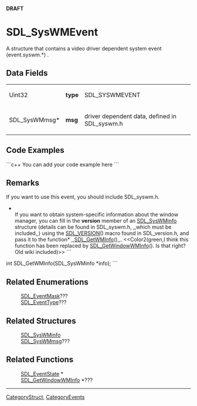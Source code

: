 <!-- pragma section-numbers off -->
<!-- pragma disable-camelcase -->
'''DRAFT'''

= SDL_SysWMEvent =
A structure that contains a video driver dependent system event (event.syswm.*) .


== Data Fields ==
{|
|Uint32
|'''type'''
|SDL_SYSWMEVENT
|-
|SDL_SysWMmsg*
|'''msg'''
|driver dependent data, defined in SDL_syswm.h
|}

== Code Examples ==
```c++
You can add your code example here
```

== Remarks ==
If you want to use this event, you should include SDL_syswm.h.

*<br/>If you want to obtain system-specific information about the window manager, you can fill in the '''version''' member of an [[SDL_SysWMinfo]] structure (details can be found in SDL_syswm.h, ,,which must be included,,) using the [[SDL_VERSION]]() macro found in SDL_version.h, and pass it to the function* ,,[[SDL_GetWMInfo]](),,.  <<Color2(green,I think this function has been replaced by [[SDL_GetWindowWMInfo]]().  Is that right?  Old wiki included)>> ```
int SDL_GetWMInfo(SDL_SysWMinfo *info);
```

== Related Enumerations ==
:[[SDL_EventMask]]???
:[[SDL_EventType]]???

== Related Structures ==
:[[SDL_SysWMinfo]]
:[[SDL_SysWMmsg]]???

== Related Functions ==
:[[SDL_EventState]] *
:[[SDL_GetWindowWMInfo]] *???

----
[[CategoryStruct]], [[CategoryEvents]]
